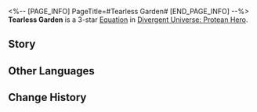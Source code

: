 <%-- [PAGE_INFO]
PageTitle=#Tearless Garden#
[END_PAGE_INFO] --%>
{{Equation Infobox
|period   = Protean Hero
|rarity   = 3
|path1    = Elation*6
|path2    = Harmony*4
|effect   = After ally targets launch a Follow-up ATK, ignore Weakness Type to additionally reduce {{Color|h|10}} Toughness. When ally targets Break enemy target Weakness, deals {{Color|h|2}} instance(s) of "{{Extra Effect|Aftertaste|61000054}}" DMG equal to {{Color|h|150%}} ATK to all enemy targets. Every point of Max Toughness the enemy target has increases this DMG multiplier by {{Color|h|1%}} of the original multiplier.
|mentions = Janus
}}
'''Tearless Garden''' is a 3-star [[Divergent Universe: Protean Hero/Equations|Equation]] in [[Divergent Universe: Protean Hero]].

==Story==
{{Description|That's right, I'm the one tending this garden,<br />A utopia where only carefree people can settle, a place where no one sheds tears.<br />An isolated haven where the black tide and wars are thrown behind.<br />Why dwell on disasters a hundred years from now? Why fret over the troubles of future generations?<br />We conventionally forget everything about Amphoreus.<br />We sow seeds after a sound sleep,<br />And when weary, we find a stone to sit on and chat.<br />The remaining blessing of the Gate of Infinity protects its ramparts.<br />And as long as people remain attached to this land, it will not fall.<br />You say this is self-deception? But worry changes nothing.<br />So why not make the most of our good years, shed our last tears,<br />And gather by the bonfire to enjoy life's endless banquet?}}
<!--
==Gameplay Notes==
* 
-->
==Other Languages==
{{Other Languages
|en   = Tearless Garden
|zhs  = 无泪花园
|zht  = 無淚花園
|ja   = ティアレス・ガーデン
|ko   = 눈물 없는 화원
|es   = Jardín sin lágrimas
|fr   = Jardin sans larmes
|ru   = Бесслёзный сад
|th   = สวนดอกไม้ไร้น้ำตา
|vi   = Vườn Hoa Không Rơi Lệ
|de   = Garten ohne Tränen
|id   = Tearless Garden
|pt   = Jardim Sem Lágrimas
}}

==Change History==
{{Change History|3.1}}